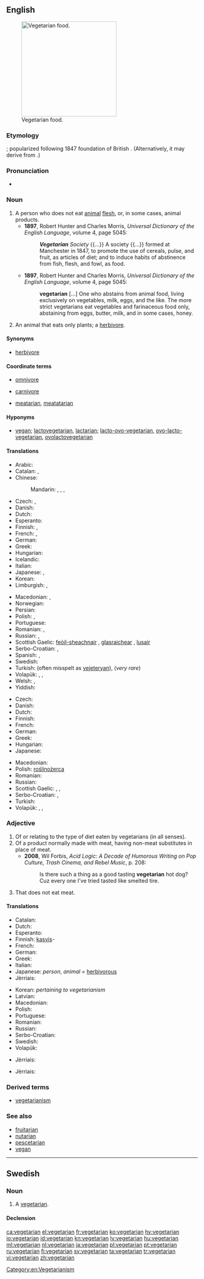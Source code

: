 ==English==

{{wikipedia|vegetarianism}}
[[File:Fruitlegumes.jpg|thumb|250px|upright|Vegetarian food.]]

===Etymology===
{{suffix|vegetable|arian}}; popularized following 1847 foundation of British {{w|Vegetarian Society}}. (Alternatively, it may derive from {{suffix|vegetus|arian}}.)

===Pronunciation===
* {{rhymes|ɛəriən}}

===Noun===
{{en-noun}}<!-- There has been a kind of tug-of-war about the definitions of this article. According to other dictionaries the term "vegetarian" is a generic term covering many kinds of people that avoid animal products in their diet, including vegans, lactovegetarians, pescetarians etc. The definition below is written from that starting point. Before rushing to rewriting the article once again, please check at least three other dictionaries. -->

# A person who does not eat [[animal]] [[flesh]], or, in some cases, animal products.
#* '''1897''', Robert Hunter and Charles Morris, ''Universal Dictionary of the English Language'', volume 4, page 5045:
#*: '''''Vegetarian''' Society'' {{...}} A society {{...}} formed at Manchester in 1847, to promote the use of cereals, pulse, and fruit, as articles of diet; and to induce habits of abstinence from fish, flesh, and fowl, as food.
#* '''1897''', Robert Hunter and Charles Morris, ''Universal Dictionary of the English Language'', volume 4, page 5045:
#*: '''vegetarian''' [...] One who abstains from animal food, living exclusively on vegetables, milk, eggs, and the like. The more strict vegetarians eat vegetables and farinaceous food only, abstaining from eggs, butter, milk, and in some cases, honey.
# An animal that eats only plants; a [[herbivore]].

====Synonyms====
* {{sense|animal that eats only plants}} [[herbivore]] {{qualifier|standard term}}

====Coordinate terms====
* {{sense|animal that also eats meat}} [[omnivore]]
* {{sense|animal that only eats meat}} [[carnivore]]
* {{sense|person that only eats meat}} [[meatarian]], [[meatatarian]]

====Hyponyms====
* {{sense|person who does not eat animals}} [[vegan]]; [[lactovegetarian]], [[lactarian]]; [[lacto-ovo-vegetarian]], [[ovo-lacto-vegetarian]], [[ovolactovegetarian]]

====Translations====
{{trans-top|person who does not eat any animal flesh}}
* Arabic: {{t-|ar|نباتي|alt=نَباتيّ|tr=nabaatiyy}}
* Catalan: {{t-|ca|vegetarià|m}}, {{t-|ca|vegetariana|f}}
* Chinese:
*: Mandarin: {{t|cmn|素食主義者|sc=Hani}}, {{t|cmn|素食主义者|tr=sùshízhǔyìzhě|sc=Hani}}, {{t|cmn|素食者|tr=sùshízhě|sc=Hani}}, {{t|cmn|吃素的人|tr=chīsù de rén|sc=Hani}}
* Czech: {{t+|cs|vegetarián|m}}, {{t-|cs|vegetariánka|f}}
* Danish: {{t+|da|vegetar}}
* Dutch: {{t+|nl|vegetariër|m}}
* Esperanto: {{t-|eo|vegetarano}}
* Finnish: {{t+|fi|kasvissyöjä}}, {{t+|fi|vegetaristi}}
* French: {{t+|fr|végétarien|m}}, {{t+|fr|végétarienne|f}}
* German: {{t+|de|Vegetarier|m}}
* Greek: {{t+|el|χορτοφάγος|m|f|tr=chortofágos}}
* Hungarian: {{t+|hu|vegetáriánus}}
* Icelandic: {{t+|is|grænmetisæta}}
* Italian: {{t+|it|vegetariano|m}}
* Japanese: {{t-|ja|菜食主義者|tr=さいしょくしゅぎしゃ, saishoku-shugi-sha}}, {{t-|ja|ベジタリアン|tr=bejitarian}}
* Korean: {{t+|ko|채식주의자|tr=chaesikjuuija|sc=Hang}}
* Limburgish: {{t-|li|greunsaeter}}, {{t-|li|gruuensaeter}}
{{trans-mid}}
* Macedonian: {{t-|mk|вегетаријанец|m|tr=vegetarijánec}}, {{t-|mk|вегетаријанка|f|tr=vegetarijánka}}
* Norwegian: {{t-|no|vegetarianer}}
* Persian: {{t+|fa|گیاهخوار|tr=giyâhxâr|sc=fa-Arab}}
* Polish: {{t+|pl|wegetarianin|m}}, {{t+|pl|wegetarianka|f}}
* Portuguese: {{t+|pt|vegetariano}}
* Romanian: {{t-|ro|vegetariană|f}}, {{t-|ro|vegetarian|m}}
* Russian: {{t+|ru|вегетарианец|m|tr=vegetariánec}}, {{t+|ru|вегетарианка|f|tr=vegetariánka}}
* Scottish Gaelic: [[feòil-sheachnair]] {{m}}, [[glasraichear]] {{m}}, [[lusair]] {{m}}
* Serbo-Croatian: {{t-|sh|vegetarijanac|m|alt=vegetarijánac}}, {{t-|sh|vegetarijanka|f|alt=vegetarìjānka}}
* Spanish: {{t-|es|vegetariano|m}}, {{t-|es|vegetariana|f}}
* Swedish: {{t+|sv|vegetarian|c}}
* Turkish: {{t+|tr|vejetaryen}} (often misspelt as [[vejeteryan]]), {{t+|tr|etyemez}} (''very rare'')
* Volapük: {{qualifier|male or female}} {{t-|vo|härbatiman}}, {{qualifier|male}} {{t-|vo|hihärbatiman}}, {{qualifier|female}} {{t-|vo|jihärbatiman}}
* Welsh: {{t-|cy|llysieuwr|m}}, {{t-|cy|llysieuwraig|f}}
* Yiddish: {{t-|yi|וועגעטאַריער|tr=wegetarier}}
{{trans-bottom}}

{{trans-top|plant-eating animal}}
* Czech: {{t-|cs|býložravec|m}}
* Danish: {{t+|da|planteæder|c}}
* Dutch: {{t+|nl|herbivoor|m}}
* Finnish: {{t+|fi|kasvinsyöjä}}
* French: {{t+|fr|herbivore|m|f}}
* German: {{t+|de|Pflanzenfresser|m}}
* Greek: {{t-|el|φυτοφάγο|n|tr=fytofágo}}
* Hungarian: {{t+|hu|növényevő}}
* Japanese: {{t-|ja|草食|tr=sōshoku}}
{{trans-mid}}
* Macedonian: {{t-|mk|тревопасно|n|tr=trevopásno}}
* Polish: [[roślinożerca]]
* Romanian: {{t-|ro|ierbivor|m}}
* Russian: {{t-|ru|травоядное|n|tr=travojádnoje}}
* Scottish Gaelic: {{t-|gd|feòil-sheachnair|m}}, {{t-|gd|lusair|m}}, {{t-|gd|glasraichear|m}}
* Serbo-Croatian: {{t-|sh|biljojed|m|alt=bȉljojēd}}, {{t-|sh|biljožder|m|alt=bȉljožder}}
* Turkish: {{t+|tr|otçul}}
* Volapük: {{qualifier|male or female}} {{t-|vo|planifidaf}}, {{qualifier|male}} {{t-|vo|planihifidaf}}, {{qualifier|female}} {{t-|vo|planijifidaf}}
{{trans-bottom}}

===Adjective===
{{en-adj}}

# Of or relating to the type of diet eaten by vegetarians (in all senses).
# Of a product normally made with meat, having non-meat substitutes in place of meat.
#* '''2008''', Wil Forbis, ''Acid Logic: A Decade of Humorous Writing on Pop Culture, Trash Cinema, and Rebel Music'', p. 208:
#*: Is there such a thing as a good tasting '''vegetarian''' hot dog? Cuz every one I've tried tasted like smelted tire.
# {{context|of a person|lang=en}} That does not eat meat.
#: {{usex|I have a '''vegetarian''' brother|lang=en}}

====Translations====
{{trans-top|relating to the type of diet eaten by vegetarians}}
* Catalan: {{t-|ca|vegetarià}}
* Dutch: {{t+|nl|vegetarisch}}
* Esperanto: {{t-|eo|vegetarana}}
* Finnish: [[kasvis]]-
* French: {{t+|fr|végétarien}}
* German: {{t-|de|vegetarisch}}
* Greek: {{t-|el|χορτοφαγικός|m|tr=chortofagikós}}
* Italian: {{t+|it|vegetariano}}
* Japanese: {{t-|ja|菜食主義の|tr=saishoku-shugi-no}} ''person'', {{t-|ja|草食の|tr=sōshoku-no}} ''animal'' = [[herbivorous]]
* Jèrriais: {{tø|roa-jer|végétarien}}
{{trans-mid}}
* Korean: {{t-|ko|채식주의의|tr=chaesikjuui-ui|sc=Hang}} ''pertaining to vegetarianism''
* Latvian: {{t+|lv|veģetārs}}
* Macedonian: {{t-|mk|вегетаријански|tr=vegetarijánski}}
* Polish: {{t+|pl|wegetariański|m}}
* Portuguese: {{t+|pt|vegetariano}}
* Romanian: {{t-|ro|vegetarial|m}}
* Russian: {{t+|ru|вегетарианский|tr=vegetariánskij}}
* Serbo-Croatian: {{t-|sh|vegetrijanski|alt=vegetarìjānskī}}
* Swedish: {{t+|sv|vegetarisk}}
* Volapük: {{t-|vo|härbatimik}}
{{trans-bottom}}

{{trans-top|of a product normally made with meat, having non-meat substitutes in place of meat}}
* Jèrriais: {{tø|roa-jer|végétarien}}
{{trans-mid}}
{{trans-bottom}}

{{trans-top|of a person, that does not eat meat}}
* Jèrriais: {{tø|roa-jer|végétarien}}
{{trans-mid}}
{{trans-bottom}}

===Derived terms===
* [[vegetarianism]]

===See also===
* [[fruitarian]]
* [[nutarian]]
* [[pescetarian]]
* [[vegan]]

[[Category:en:Vegetarianism]]

----

==Swedish==

===Noun===
{{sv-noun|c}}

# A [[#Noun|vegetarian]].

====Declension====
{{sv-noun-reg-r-c|2=vegetariane}}

[[ca:vegetarian]]
[[el:vegetarian]]
[[fr:vegetarian]]
[[ko:vegetarian]]
[[hy:vegetarian]]
[[io:vegetarian]]
[[id:vegetarian]]
[[kn:vegetarian]]
[[lv:vegetarian]]
[[hu:vegetarian]]
[[ml:vegetarian]]
[[nl:vegetarian]]
[[ja:vegetarian]]
[[pl:vegetarian]]
[[pt:vegetarian]]
[[ru:vegetarian]]
[[fi:vegetarian]]
[[sv:vegetarian]]
[[ta:vegetarian]]
[[tr:vegetarian]]
[[vi:vegetarian]]
[[zh:vegetarian]]